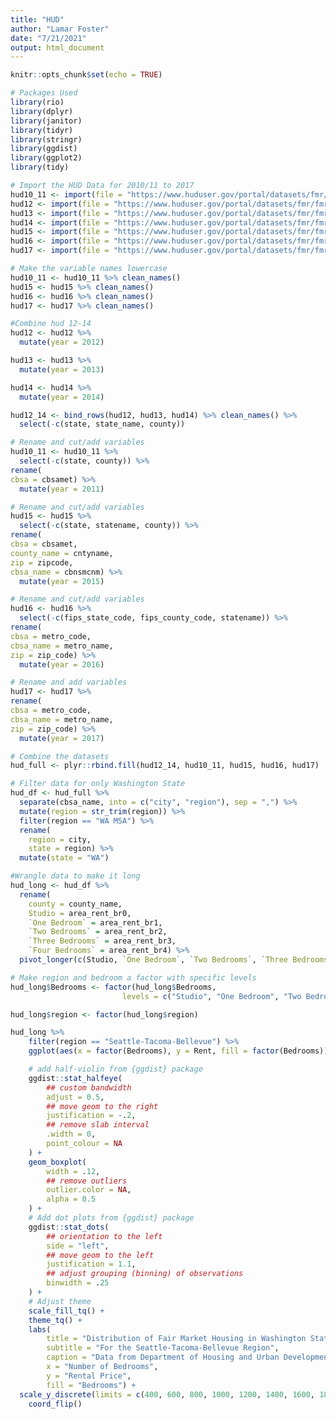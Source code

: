 ```yaml
---
title: "HUD"
author: "Lamar Foster"
date: "7/21/2021"
output: html_document
---
```


```r
knitr::opts_chunk$set(echo = TRUE)
```

```r
# Packages Used 
library(rio)
library(dplyr)
library(janitor)
library(tidyr)
library(stringr)
library(ggdist)
library(ggplot2)
library(tidy)
```

```r
# Import the HUD Data for 2010/11 to 2017
hud10_11 <- import(file = "https://www.huduser.gov/portal/datasets/fmr/fmr2011f/fy2011_equiv_zc_rents_acs.xls")
hud12 <- import(file = "https://www.huduser.gov/portal/datasets/fmr/fmr2012f/small_area_fmrs_fy2012.xls")
hud13 <- import(file = "https://www.huduser.gov/portal/datasets/fmr/fmr2013p/small_area_fmrs_fy2013.xls")
hud14 <- import(file = "https://www.huduser.gov/portal/datasets/fmr/fmr2014f/small_area_fmrs_fy2014.xls")
hud15 <- import(file = "https://www.huduser.gov/portal/datasets/fmr/fmr2015f/small_area_fmrs_fy2015f.xls")
hud16 <- import(file = "https://www.huduser.gov/portal/datasets/fmr/fmr2016f/final_fy2016_hypothetical_safmrs.xlsx")
hud17 <- import(file = "https://www.huduser.gov/portal/datasets/fmr/fmr2017/FY2017_hypothetical_safmrs.xlsx")
```

```r
# Make the variable names lowercase 
hud10_11 <- hud10_11 %>% clean_names()
hud15 <- hud15 %>% clean_names()
hud16 <- hud16 %>% clean_names()
hud17 <- hud17 %>% clean_names()

```

```r
#Combine hud 12-14
hud12 <- hud12 %>% 
  mutate(year = 2012)

hud13 <- hud13 %>% 
  mutate(year = 2013)

hud14 <- hud14 %>% 
  mutate(year = 2014)

hud12_14 <- bind_rows(hud12, hud13, hud14) %>% clean_names() %>% 
  select(-c(state, state_name, county))

```

```r
# Rename and cut/add variables
hud10_11 <- hud10_11 %>% 
  select(-c(state, county)) %>% 
rename(
cbsa = cbsamet) %>% 
  mutate(year = 2011)
```

```r
# Rename and cut/add variables
hud15 <- hud15 %>% 
  select(-c(state, statename, county)) %>% 
rename(
cbsa = cbsamet,
county_name = cntyname,
zip = zipcode,
cbsa_name = cbnsmcnm) %>% 
  mutate(year = 2015)
```

```r
# Rename and cut/add variables
hud16 <- hud16 %>% 
  select(-c(fips_state_code, fips_county_code, statename)) %>% 
rename(
cbsa = metro_code,
cbsa_name = metro_name,
zip = zip_code) %>% 
  mutate(year = 2016)
```

```r
# Rename and add variables
hud17 <- hud17 %>% 
rename(
cbsa = metro_code,
cbsa_name = metro_name,
zip = zip_code) %>% 
  mutate(year = 2017)
```

```r
# Combine the datasets 
hud_full <- plyr::rbind.fill(hud12_14, hud10_11, hud15, hud16, hud17)
```

```r
# Filter data for only Washington State 
hud_df <- hud_full %>% 
  separate(cbsa_name, into = c("city", "region"), sep = ",") %>%
  mutate(region = str_trim(region)) %>% 
  filter(region == "WA MSA") %>% 
  rename(
    region = city,
    state = region) %>%
  mutate(state = "WA")
```

```r
#Wrangle data to make it long
hud_long <- hud_df %>% 
  rename(
    county = county_name,
    Studio = area_rent_br0,
    `One Bedroom` = area_rent_br1,
    `Two Bedrooms` = area_rent_br2,
    `Three Bedrooms` = area_rent_br3,
    `Four Bedrooms` = area_rent_br4) %>% 
  pivot_longer(c(Studio, `One Bedroom`, `Two Bedrooms`, `Three Bedrooms`, `Four Bedrooms`), names_to = "Bedrooms", values_to = "Rent")
```

```r
# Make region and bedroom a factor with specific levels 
hud_long$Bedrooms <- factor(hud_long$Bedrooms, 
                         levels = c("Studio", "One Bedroom", "Two Bedrooms", "Three Bedrooms", "Four Bedrooms"))

hud_long$region <- factor(hud_long$region)
```

```r
hud_long %>%
    filter(region == "Seattle-Tacoma-Bellevue") %>% 
    ggplot(aes(x = factor(Bedrooms), y = Rent, fill = factor(Bedrooms))) +

    # add half-violin from {ggdist} package
    ggdist::stat_halfeye(
        ## custom bandwidth
        adjust = 0.5,
        ## move geom to the right
        justification = -.2,
        ## remove slab interval
        .width = 0,
        point_colour = NA
    ) +
    geom_boxplot(
        width = .12,
        ## remove outliers
        outlier.color = NA,
        alpha = 0.5
    ) +
    # Add dot plots from {ggdist} package
    ggdist::stat_dots(
        ## orientation to the left
        side = "left",
        ## move geom to the left
        justification = 1.1,
        ## adjust grouping (binning) of observations
        binwidth = .25
    ) +
    # Adjust theme
    scale_fill_tq() +
    theme_tq() +
    labs(
        title = "Distribution of Fair Market Housing in Washington State",
        subtitle = "For the Seattle-Tacoma-Bellevue Region",
        caption = "Data from Department of Housing and Urban Development",
        x = "Number of Bedrooms",
        y = "Rental Price",
        fill = "Bedrooms") +
  scale_y_discrete(limits = c(400, 600, 800, 1000, 1200, 1400, 1600, 1800, 2000, 2200, 2400, 2600, 2800, 3000, 3200, 3400)) +
    coord_flip() 
```


















